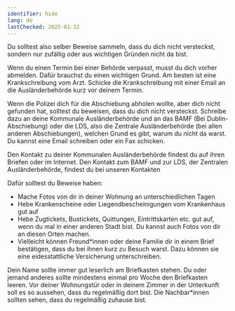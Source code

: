 ```yaml
---
identifier: hide
lang: de
lastChecked: 2025-01-12
---
```

Du solltest also selber Beweise sammeln, dass du dich nicht versteckst, sondern nur zufällig oder aus wichtigen Gründen nicht da bist.

Wenn du einen Termin bei einer Behörde verpasst, musst du dich vorher abmelden. Dafür brauchst du einen wichtigen Grund. Am besten ist eine Krankschreibung vom Arzt. Schicke die Krankschreibung mit einer Email an die Ausländerbehörde kurz vor deinem Termin.

Wenn die Polizei dich für die Abschiebung abholen wollte, aber dich nicht gefunden hat, solltest du beweisen, dass du dich nicht versteckst. Schreibe dazu an deine Kommunale Ausländerbehörde und an das BAMF (Bei Dublin-Abschiebung) oder die LDS, also die Zentrale Ausländerbehörde (bei allen anderen Abschiebungen), welchen Grund es gibt, warum du nicht da warst. Du kannst eine Email schreiben oder ein Fax schicken. 

Den Kontakt zu deiner Kommunalen Ausländerbehörde findest du auf ihren Briefen oder im Internet. Den Kontakt zum BAMF und zur LDS, der Zentralen Ausländerbehörde, findest du bei unseren <InternalShortLink identifier="contacts">Kontakten</InternalShortLink>

Dafür solltest du Beweise haben:
- Mache Fotos von dir in deiner Wohnung an unterschiedlichen Tagen
- Hebe Krankenscheine oder Liegendbescheinigungen vom Krankenhaus gut auf
- Hebe Zugtickets, Bustickets, Quittungen, Eintrittskarten etc. gut auf, wenn du mal in einer anderen Stadt bist. Du kannst auch Fotos von dir an diesen Orten machen.
- Vielleicht können Freund\*innen oder deine Familie dir in einem Brief bestätigen, dass du bei ihnen kurz zu Besuch warst. Dazu können sie eine eidesstattliche Versicherung unterschreiben.

Dein Name sollte immer gut leserlich am Briefkasten stehen. Du oder jemand anderes sollte mindestens einmal pro Woche den Briefkasten leeren.
Vor deiner Wohnungstür oder in deinem Zimmer in der Unterkunft soll es so aussehen, dass du regelmäßig dort bist.
Die Nachbar\*innen sollten sehen, dass du regelmäßig zuhause bist.
